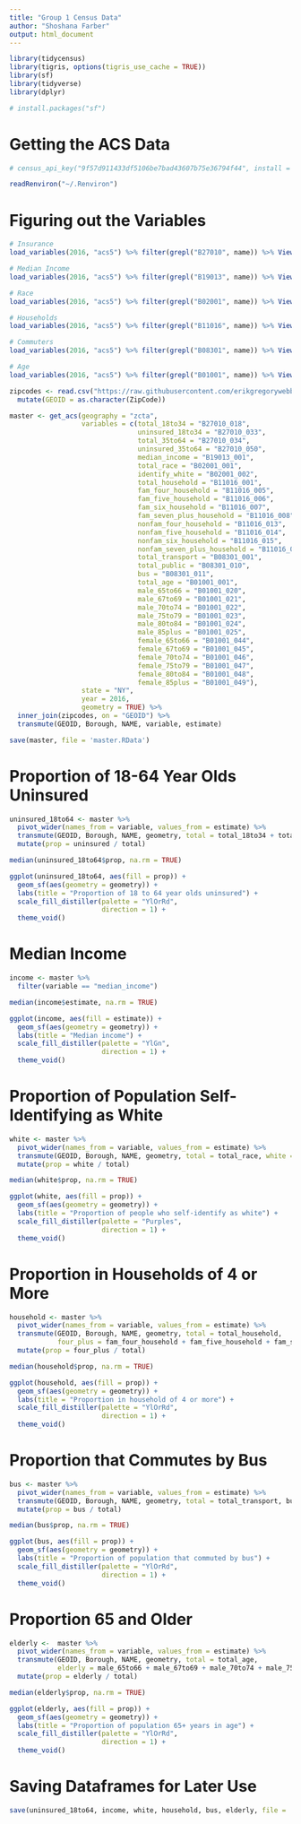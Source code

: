 ```yaml
---
title: "Group 1 Census Data"
author: "Shoshana Farber"
output: html_document
---
```


```r
library(tidycensus)
library(tigris, options(tigris_use_cache = TRUE))
library(sf)
library(tidyverse)
library(dplyr)

# install.packages("sf")
```

# Getting the ACS Data

```r
# census_api_key("9f57d911433df5106be7bad43607b75e36794f44", install = TRUE)

readRenviron("~/.Renviron")
```

# Figuring out the Variables

```r
# Insurance
load_variables(2016, "acs5") %>% filter(grepl("B27010", name)) %>% View()

# Median Income
load_variables(2016, "acs5") %>% filter(grepl("B19013", name)) %>% View()

# Race
load_variables(2016, "acs5") %>% filter(grepl("B02001", name)) %>% View()

# Households
load_variables(2016, "acs5") %>% filter(grepl("B11016", name)) %>% View()

# Commuters
load_variables(2016, "acs5") %>% filter(grepl("B08301", name)) %>% View()

# Age
load_variables(2016, "acs5") %>% filter(grepl("B01001", name)) %>% View()
```

```r
zipcodes <- read.csv("https://raw.githubusercontent.com/erikgregorywebb/nyc-housing/master/Data/nyc-zip-codes.csv") %>%
  mutate(GEOID = as.character(ZipCode))

master <- get_acs(geography = "zcta",
                  variables = c(total_18to34 = "B27010_018", 
                                uninsured_18to34 = "B27010_033", 
                                total_35to64 = "B27010_034", 
                                uninsured_35to64 = "B27010_050",
                                median_income = "B19013_001",
                                total_race = "B02001_001", 
                                identify_white = "B02001_002",
                                total_household = "B11016_001", 
                                fam_four_household = "B11016_005", 
                                fam_five_household = "B11016_006", 
                                fam_six_household = "B11016_007", 
                                fam_seven_plus_household = "B11016_008", 
                                nonfam_four_household = "B11016_013", 
                                nonfam_five_household = "B11016_014", 
                                nonfam_six_household = "B11016_015", 
                                nonfam_seven_plus_household = "B11016_016",
                                total_transport = "B08301_001",
                                total_public = "B08301_010", 
                                bus = "B08301_011",
                                total_age = "B01001_001", 
                                male_65to66 = "B01001_020", 
                                male_67to69 = "B01001_021", 
                                male_70to74 = "B01001_022", 
                                male_75to79 = "B01001_023", 
                                male_80to84 = "B01001_024", 
                                male_85plus = "B01001_025",
                                female_65to66 = "B01001_044", 
                                female_67to69 = "B01001_045", 
                                female_70to74 = "B01001_046", 
                                female_75to79 = "B01001_047", 
                                female_80to84 = "B01001_048", 
                                female_85plus = "B01001_049"),
                  state = "NY",
                  year = 2016,
                  geometry = TRUE) %>%
  inner_join(zipcodes, on = "GEOID") %>%
  transmute(GEOID, Borough, NAME, variable, estimate)

save(master, file = 'master.RData')
```

# Proportion of 18-64 Year Olds Uninsured

```r
uninsured_18to64 <- master %>%
  pivot_wider(names_from = variable, values_from = estimate) %>%
  transmute(GEOID, Borough, NAME, geometry, total = total_18to34 + total_35to64, uninsured = uninsured_18to34 + uninsured_35to64) %>%
  mutate(prop = uninsured / total)

median(uninsured_18to64$prop, na.rm = TRUE)
```

```r
ggplot(uninsured_18to64, aes(fill = prop)) +
  geom_sf(aes(geometry = geometry)) +
  labs(title = "Proportion of 18 to 64 year olds uninsured") +
  scale_fill_distiller(palette = "YlOrRd", 
                       direction = 1) +
  theme_void()
```

# Median Income

```r
income <- master %>%
  filter(variable == "median_income")

median(income$estimate, na.rm = TRUE)
```

```r
ggplot(income, aes(fill = estimate)) + 
  geom_sf(aes(geometry = geometry)) + 
  labs(title = "Median income") +
  scale_fill_distiller(palette = "YlGn", 
                       direction = 1) +
  theme_void()
```

# Proportion of Population Self-Identifying as White

```r
white <- master %>%
  pivot_wider(names_from = variable, values_from = estimate) %>%
  transmute(GEOID, Borough, NAME, geometry, total = total_race, white = identify_white) %>%
  mutate(prop = white / total)

median(white$prop, na.rm = TRUE)
```

```r
ggplot(white, aes(fill = prop)) + 
  geom_sf(aes(geometry = geometry)) + 
  labs(title = "Proportion of people who self-identify as white") +
  scale_fill_distiller(palette = "Purples", 
                       direction = 1) +
  theme_void()
```

# Proportion in Households of 4 or More

```r
household <- master %>%
  pivot_wider(names_from = variable, values_from = estimate) %>%
  transmute(GEOID, Borough, NAME, geometry, total = total_household, 
            four_plus = fam_four_household + fam_five_household + fam_six_household + fam_seven_plus_household + nonfam_four_household + nonfam_five_household + nonfam_six_household + nonfam_seven_plus_household) %>%
  mutate(prop = four_plus / total)

median(household$prop, na.rm = TRUE)
```

```r
ggplot(household, aes(fill = prop)) + 
  geom_sf(aes(geometry = geometry)) + 
  labs(title = "Proportion in household of 4 or more") +
  scale_fill_distiller(palette = "YlOrRd", 
                       direction = 1) +
  theme_void()
```

# Proportion that Commutes by Bus

```r
bus <- master %>%
  pivot_wider(names_from = variable, values_from = estimate) %>%
  transmute(GEOID, Borough, NAME, geometry, total = total_transport, bus) %>%
  mutate(prop = bus / total)

median(bus$prop, na.rm = TRUE)
```

```r
ggplot(bus, aes(fill = prop)) + 
  geom_sf(aes(geometry = geometry)) + 
  labs(title = "Proportion of population that commuted by bus") +
  scale_fill_distiller(palette = "YlOrRd", 
                       direction = 1) +
  theme_void()
```

# Proportion 65 and Older

```r
elderly <-  master %>%
  pivot_wider(names_from = variable, values_from = estimate) %>%
  transmute(GEOID, Borough, NAME, geometry, total = total_age, 
            elderly = male_65to66 + male_67to69 + male_70to74 + male_75to79 + male_80to84 + male_85plus + female_65to66 + female_67to69 + female_70to74 + female_75to79 + female_80to84 + female_85plus) %>%
  mutate(prop = elderly / total)

median(elderly$prop, na.rm = TRUE)
```

```r
ggplot(elderly, aes(fill = prop)) + 
  geom_sf(aes(geometry = geometry)) + 
  labs(title = "Proportion of population 65+ years in age") +
  scale_fill_distiller(palette = "YlOrRd", 
                       direction = 1) +
  theme_void()
```

# Saving Dataframes for Later Use

```r
save(uninsured_18to64, income, white, household, bus, elderly, file = 'ACSdata.RData')
```


